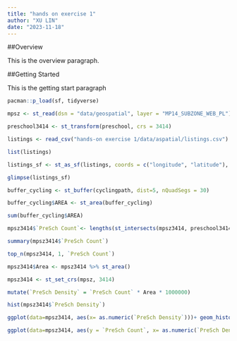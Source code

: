 ```yaml
---
title: "hands on exercise 1"
author: "XU LIN"
date: "2023-11-18"
---
```


##Overview

This is the overview paragraph.

##Getting Started

This is the getting start paragraph

```r
pacman::p_load(sf, tidyverse)
```

```r
mpsz <- st_read(dsn = "data/geospatial", layer = "MP14_SUBZONE_WEB_PL")
```

```r
preschool3414 <- st_transform(preschool, crs = 3414)
```

```r
listings <- read_csv("hands-on exercise 1/data/aspatial/listings.csv")
```

```r
list(listings)
```

```r
listings_sf <- st_as_sf(listings, coords = c("longitude", "latitude"), crs=4326) %>% st_transform(crs = 3414)
```

```r
glimpse(listings_sf)
```

```r
buffer_cycling <- st_buffer(cyclingpath, dist=5, nQuadSegs = 30)
```

```r
buffer_cycling$AREA <- st_area(buffer_cycling)
```

```r
sum(buffer_cycling$AREA)
```

```r
mpsz3414$`PreSch Count`<- lengths(st_intersects(mpsz3414, preschool3414))
```

```r
summary(mpsz3414$`PreSch Count`)
```

```r
top_n(mpsz3414, 1, `PreSch Count`)
```

```r
mpsz3414$Area <- mpsz3414 %>% st_area()
```

```r
mpsz3414 <- st_set_crs(mpsz, 3414)
```

```r
mutate(`PreSch Density` = `PreSch Count` * Area * 1000000)
```

```r
hist(mpsz3414$`PreSch Density`)
```

```r
ggplot(data=mpsz3414, aes(x= as.numeric(`PreSch Density`)))+ geom_histogram(bins=20, color="black", fill="light blue") + labs(title = "Are pre-school even distributed in Singapore?", subtitle= "There are many planning sub-zones with a single pre-school, on the other hand, nthere are two planning sub-zones with at least 20 pre-schools", x = "Pre-school density (per km sq)", y = "Frequency")
```

```r
ggplot(data=mpsz3414, aes(y = `PreSch Count`, x= as.numeric(`PreSch Density`)))+ geom_point(color="black", fill="light blue") + xlim(0, 40) + ylim(0, 40) + labs(title = "", x ="Pre-school density (per km sq)", y ="Pre-school count")
```
